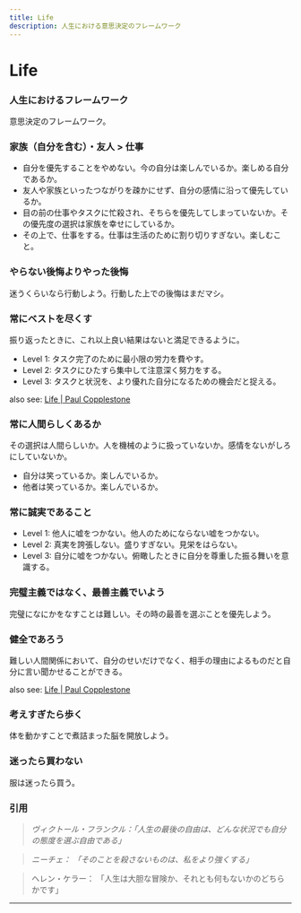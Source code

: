 ```yaml
---
title: Life
description: 人生における意思決定のフレームワーク
---
```


# Life

### 人生におけるフレームワーク <a href="#niokerufurmuwku" id="niokerufurmuwku"></a>

意思決定のフレームワーク。

### 家族（自分を含む）・友人 > 仕事 <a href="#womu" id="womu"></a>

* 自分を優先することをやめない。今の自分は楽しんでいるか。楽しめる自分であるか。
* 友人や家族といったつながりを疎かにせず、自分の感情に沿って優先しているか。
* 目の前の仕事やタスクに忙殺され、そちらを優先してしまっていないか。その優先度の選択は家族を幸せにしているか。
* その上で、仕事をする。仕事は生活のために割り切りすぎない。楽しむこと。

### やらない後悔よりやった後悔 <a href="#yaranaiyoriyatta" id="yaranaiyoriyatta"></a>

迷うくらいなら行動しよう。行動した上での後悔はまだマシ。

### 常にベストを尽くす <a href="#nibesutowokusu" id="nibesutowokusu"></a>

振り返ったときに、これ以上良い結果はないと満足できるように。

* Level 1: タスク完了のために最小限の労力を費やす。
* Level 2: タスクにひたすら集中して注意深く努力をする。
* Level 3: タスクと状況を、より優れた自分になるための機会だと捉える。

also see: [Life | Paul Copplestone](https://paul.copplest.one/knowledge/levels/life.html#always-try-your-best)

### 常に人間らしくあるか <a href="#nirashikuaruka" id="nirashikuaruka"></a>

その選択は人間らしいか。人を機械のように扱っていないか。感情をないがしろにしていないか。

* 自分は笑っているか。楽しんでいるか。
* 他者は笑っているか。楽しんでいるか。

### 常に誠実であること <a href="#nidearukoto" id="nidearukoto"></a>

* Level 1: 他人に嘘をつかない。他人のためにならない嘘をつかない。
* Level 2: 真実を誇張しない。盛りすぎない。見栄をはらない。
* Level 3: 自分に嘘をつかない。俯瞰したときに自分を尊重した振る舞いを意識する。

### 完璧主義ではなく、最善主義でいよう <a href="#dehanakudeiyou" id="dehanakudeiyou"></a>

完璧になにかをなすことは難しい。その時の最善を選ぶことを優先しよう。

### 健全であろう <a href="#dearou" id="dearou"></a>

難しい人間関係において、自分のせいだけでなく、相手の理由によるものだと自分に言い聞かせることができる。

also see: [Life | Paul Copplestone](https://paul.copplest.one/knowledge/levels/life.html#always-be-wholesome)

### 考えすぎたら歩く <a href="#esugitaraku" id="esugitaraku"></a>

体を動かすことで煮詰まった脳を開放しよう。

### 迷ったら買わない <a href="#ttarawanai" id="ttarawanai"></a>

服は迷ったら買う。

### 引用 <a href="#yin-yong" id="yin-yong"></a>

> _ヴィクトール・フランクル：「人生の最後の自由は、どんな状況でも自分の態度を選ぶ自由である」_

> _ニーチェ： 「そのことを殺さないものは、私をより強くする」_

> ヘレン・ケラー： 「人生は大胆な冒険か、それとも何もないかのどちらかです」

***
